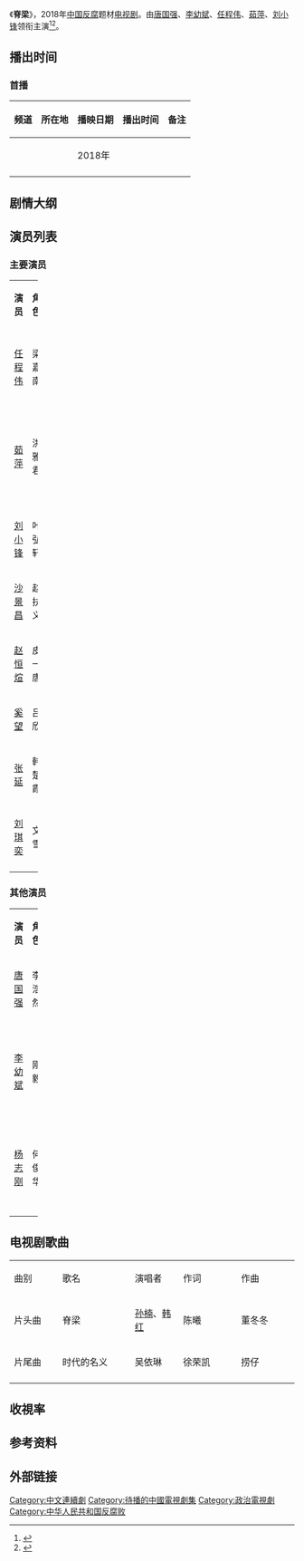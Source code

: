 {{multiple issues|
{{expand|time=2017-04-02T13:03:17+00:00}}
{{update|time=2017-04-02T13:03:17+00:00}}
}}
{{Infobox Television
| show_name            = 脊梁
| original_name        =
| image                =
| caption              =
| show_name_2          =
| genre                = [[反腐|反腐]]剧
| format               =
| creator              =
| developer            =
| writer               = 陈涛、鲁文、李彦雄
| director             = 金韬
| creative_director=
| presenter            =
| starring             ={{Nowrap begin}}[[唐国强|唐国强]]、[[李幼斌|李幼斌]]、[[任程伟|任程伟]]、[[茹萍|茹萍]]、<br>[[刘小锋|刘小锋]]{{Nowrap end}}
| judges               =
| voices               =
| narrated             =
| theme_music_composer =
| opentheme            =
| endtheme             =
| composer             =
| country              = {{CHN}}
| language             = [[汉语普通话|汉语普通话]]
| num_seasons          = <!-- or num_series -->
| num_episodes         = 46集
| list_episodes        =
| slogan               =
| executive_producer   =
| supervising_producer =
| producer             = 
| editor               =
| location             =
| cinematography       =
| camera               =
| runtime              = 55分钟
| company              = {{Nowrap begin}}广东龙达影业有限公司{{Nowrap end}}
| distributor          =
| channel              = [[中国中央电视台综合频道|中国中央电视台综合频道]]
| picture_format       =
| audio_format         =
| first_run            = {{CHN}}
| first_aired          = {{start date|2018||}}
| last_aired           = {{end date|2018||}}
| status               =
| preceded_by          =
| followed_by          =
| related              =
| website              =
| production_website   =
}}
《'''脊梁'''》，2018年[[中国|中国]][[反腐|反腐]]题材[[中国大陆电视剧|电视剧]]。由[[唐国强|唐国强]]、[[李幼斌|李幼斌]]、[[任程伟|任程伟]]、[[茹萍|茹萍]]、[[刘小锋|刘小锋]]领衔主演<ref>{{Cite web |url=http://ent.sina.com.cn/v/m/2017-04-27/doc-ifyetwsm0705830.shtml |title=反腐剧《脊梁》即将开播 唐国强李幼斌力塑真公仆 |access-date=2018-01-19 |archive-date=2019-08-26 |archive-url=https://web.archive.org/web/20190826215541/http://ent.sina.com.cn/v/m/2017-04-27/doc-ifyetwsm0705830.shtml |dead-url=no }}</ref><ref>{{Cite web |url=http://ent.sina.com.cn/s/m/2017-05-04/doc-ifyeychk7011707.shtml |title=《脊梁》各款书记将上线 唐国强李幼斌展赤子心 |access-date=2018-01-19 |archive-date=2019-09-02 |archive-url=https://web.archive.org/web/20190902041431/http://ent.sina.com.cn/s/m/2017-05-04/doc-ifyeychk7011707.shtml |dead-url=no }}</ref>。
== 播出时间 ==
{{Note24hUTC+8}}
=== 首播 ===
{| class="wikitable" style="text-align:center"
|-
!频道||所在地||播映日期||播出时间||备注
|-
|   ||{{CHNML}}||2018年 ||||
|-
|}

==剧情大纲==
==演员列表==
=== 主要演员 ===
{|class="wikitable" width="100%" style="text-align:center"
|- style="background:green; color:snow" align=center
|width="12%"|'''演员''' || width="12%"|'''角色''' || '''介绍'''
|-
|[[任程伟|任程伟]]||梁嘉南||align=left|市委书记
|-
|[[茹萍|茹萍]]||洪雅君||align=left|市记委书书记
|-
|[[刘小锋|刘小锋]]||叶弘轩||align=left|市長
|-
|[[沙景昌|沙景昌]]||赵扶义||align=left|
|-
|[[赵恒煊|赵恒煊]]||皮一唐||align=left|
|-
|[[奚望|奚望]]||吕欣||align=left|
|-
|[[张延|张延]]||韩楚霞||align=left|
|-
|[[刘琪奕|刘琪奕]]||文雪||align=left|
|-
|}

=== 其他演员 ===
{|class="wikitable" width="100%" style="text-align:center"
|- style="background:green; color:snow" align=center
|width="12%"|'''演员''' || width="12%"|'''角色''' || '''介绍'''
|-
|[[唐国强|唐国强]]||李浩然||align=left|南江省委书记
|-
|[[李幼斌|李幼斌]]||刚毅||align=left|南江省纪委书记，友情出演
|-
|[[杨志刚|杨志刚]]||何俊华||align=left|南江省省长，友情出演
|-
|}

== 电视剧歌曲 ==
{|class="wikitable" style="width:80%;text-align:center"
|- style="background:green;font-weight:bold;color:snow"
|style="width:10%"|曲别||style="width:15%"|歌名||style="width:10%"|演唱者||style="width:12%"|作词||style="width:12%"|作曲
|-
|片头曲||脊梁 ||[[孙楠|孙楠]]、[[韩红|韩红]]||陈曦||董冬冬
|-
|片尾曲||时代的名义 ||吴依琳||徐荣凯||捞仔
|-
|}

==收視率==

==参考资料==
{{Reflist}}
== 外部链接 ==

[[Category:中文連續劇|Category:中文連續劇]]
[[Category:待播的中國電視劇集|Category:待播的中國電視劇集]]
[[Category:政治電視劇|Category:政治電視劇]]
[[Category:中华人民共和国反腐败|Category:中华人民共和国反腐败]]
